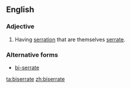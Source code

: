 ==English==

===Adjective===
{{en-adj|-}}

# {{context|botany|of leaves|lang=en}} Having [[serration]] that are themselves [[serrate]].

===Alternative forms===
* [[bi-serrate]]

[[ta:biserrate]]
[[zh:biserrate]]